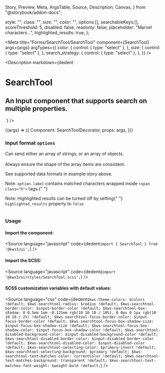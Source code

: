   Story,
  Preview,
  Meta,
  ArgsTable,
  Source,
  Description,
  Canvas,
} from "@storybook/addon-docs";

  style: "",
  class: "",
  size: "",
  color: "",
  options:[],
  searchableKeys:[],
  scoreThreshold: 5,
  disabled: false,
  readonly: false,
  placeholder: "Marvel characters...",
  highlighted_results: true,
};

<Version />

<Meta
  title="Forms/SearchTool/SearchTool"
  component={SearchTool}
  args={args}
  argTypes={{
    color: {
      control: { type: "select" },
    },
    size: {
      control: { type: "select" },
    },
    search_strategy: {
      control: { type: "select" },
    },
  }}
/>

<Description
  markdown={dedent`
# SearchTool
## An Input component that supports search on multiple properties.
`}
/>

<Canvas>
  <Story name="SearchTool" args={args} play={playInteractions}>
    {(args) => ({
      Component: SearchToolDecorator,
      props: args,
    })}
  </Story>
</Canvas>

<ArgsTable story="SearchTool" />
<div class="notification is-primary is-light">
  <div class="columns">
    <div class="column">
      <h3>
        Input format <code>options</code>
      </h3>
      <p>
        Can send either an array of strings, or an array of objects.<br></br>Always
        ensure the shape of the array items are consistent.
      </p>
      <p>See supported data formats in example story above.</p>
      <p>
        Note: <code>option.label</code> contains matched characters wrapped
        inside <code>&lt;span class="h"&gt;</code> tags.{" "}
      </p>
      <p>
        Note: Highlighted results can be turned off by setting{" "}
        <code>highlighted_results</code> property to <code>false</code>
      </p>
    </div>
  </div>
</div>

### Usage

#### Import the component:

<Source
  language="javascript"
  code={dedent`import { SearchTool } from '@kws3/ui';`}
/>

#### Import the SCSS:

<Source
  language="javascript"
  code={dedent`@import '@kws3/ui/styles/SearchTool.scss';`}
/>

#### SCSS customization variables with default values:

<Source
  language="css"
  code={dedent`
      $kws-theme-colors: $colors !default;
      $kws-searchtool-radius: $radius !default;
      $kws-searchtool-border-color: $input-border-color !default;
      $kws-searchtool-box-shadow: 0 0.5em 1em -0.125em rgb(10 10 10 / 10%),
        0 0px 0 1px rgb(10 10 10 / 2%) !default;
      $kws-searchtool-focus-border-color: $input-focus-border-color !default;
      $kws-searchtool-focus-box-shadow-size: $input-focus-box-shadow-size !default;
      $kws-searchtool-focus-box-shadow-color: $input-focus-box-shadow-color !default;
      $kws-searchtool-disabled-background-color: $input-disabled-background-color !default;
      $kws-searchtool-disabled-border-color: $input-disabled-border-color !default;
      $kws-searchtool-disabled-color: $input-disabled-color !default;
      $kws-searchtool-selecting-color: $primary-invert !default;
      $kws-searchtool-selecting-background: $primary !default;
      $kws-searchtool-text-matches-color: currentColor !default;
      $kws-searchtool-text-matches-background: transparent !default;
      $kws-searchtool-text-matches-font-weight: $weight-bold !default;
    `}
/>
